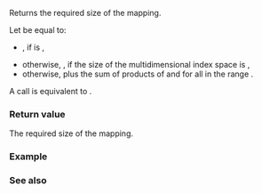 {{cpp/container/mdspan/layout_stride/mapping/title|required_span_size}}
{{cpp/container/mdspan/layout_stride/mapping/navbar}}
{{ddcl|since=c++23|
constexpr index_type required_span_size() const noexcept;
}}
Returns the required size of the mapping.

Let {{c|s}} be equal to:
* {{c|1}}, if {{c|1=extents().rank() == 0}} is {{c|true}},
* otherwise, {{c|0}}, if the size of the multidimensional index space {{c|extents()}} is {{c|0}},
* otherwise, {{c|1}} plus the sum of products of {{c|extents().extent(r) - 1}} and {{box|{{c/core|extents_type::}}{{tti|index-cast}}{{c/core|(strides_[r])}}}} for all {{c|r}} in the range {{range|0|extents().rank()}}.

A call is equivalent to {{c|return s;}}.

===Return value===
The required size of the mapping.

===Example===
{{example}}

===See also===
{{dsc begin}}
{{dsc inc|cpp/container/mdspan/layout_mapping/dsc required_span_size|layout_left}}
{{dsc inc|cpp/container/mdspan/layout_mapping/dsc required_span_size|layout_right}}
{{dsc inc|cpp/container/mdspan/dsc size}}
{{dsc end}}

{{langlinks|de|es|ja|ru|zh}}